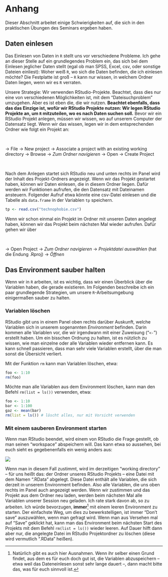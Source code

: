 
# Anhang

Dieser Abschnitt arbeitet einige Schwierigkeiten auf, die sich in den
praktischen Übungen des Seminars ergeben haben.

## Daten einlesen {#datenEinlesen}

Das Einlesen von Daten in `R` stellt uns vor verschiedene Probleme. Ich
gehe an dieser Stelle auf ein grundlegendes Problem ein, das sich bei
dem Einlesen jeglicher Daten stellt (egal ob man SPSS, Excel, csv, oder
sonstige Dateien einliest): Woher weiß `R`, wo sich die Daten befinden,
die ich einlesen möchte?  Die Festplatte ist groß -- `R` kann nur
wissen, in welchem Ordner Daten liegen, wenn wir es `R` verraten.

Unsere Strategie: Wir verwenden RStudio-Projekte. Beachtet, dass dies
nur eine von verschiedenen Möglichkeiten ist, mit dem "Dateisuchproblem"
umzugehen. Aber es ist eben die, die wir nutzen. **Beachtet ebenfalls,
dass das das Einzige ist, wofür wir RStudio Projekte nutzen: Wir legen
RStudio Projekte an, um `R` mitzuteilen, wo es nach Daten suchen soll.**
Bevor wir ein RStudio Projekt anlegen, müssen wir wissen, wo auf unserem
Computer der Datensatz liegt. Wenn wir das wissen, legen wir in dem
entsprechenden Ordner wie folgt ein Projekt an:

&nbsp;

$\to$ File
$\to$ New project
$\to$ Associate a project with an existing working directory
$\to$ Browse
$\to$ *Zum Ordner navigieren*
$\to$ Open
$\to$ Create Project

&nbsp;

Nach dem Anlegen startet sich RStudio neu und unten rechts im Panel wird
der Inhalt des Projekt-Ordners angezeigt. Wenn wir das Projekt gestartet
haben, können wir Daten einlesen, die in diesem Ordner liegen. Dafür
werden wir Funktionen aufrufen, die den Datensatz mit Dateinamen
ansteuern. Folgender Aufruf etwa könnte eine csv-Datei einlesen und die
Tabelle als `data.frame` in der Variablen `tp` speichern.

```R
tp <- read.csv("technophobie.csv")
```

Wenn wir schon einmal ein Projekt im Ordner mit unseren Daten angelegt
haben, können wir das Projekt beim nächsten Mal wieder aufrufen. Dafür
gehen wir über

&nbsp;

$\to$ Open Project
$\to$ *Zum Ordner navigieren*
$\to$ *Projektdatei auswählen* (hat die Endung .Rproj)
$\to$ *Öffnen*

## Das Environment sauber halten

Wenn wir in `R` arbeiten, ist es wichtig, dass wir einen Überblick über
die Variablen haben, die gerade existieren. Im Folgenden beschreibe ich
ein paar grundlegende Strategien, um unsere `R`-Arbeitsumgebung
einigermaßen sauber zu halten.

### Variablen löschen

RStudio gibt uns in einem Panel oben rechts darüber Auskunft, welche
Variablen sich in unserem sogenannten *Environment* befinden. Darin
kommen alle Variablen vor, die wir irgendwann mit einer Zuweisung
("`<-`") erstellt haben. Um ein bisschen Ordnung zu halten, ist es
nützlich zu wissen, wie man einzelne oder alle Variablen wieder
entfernen kann. Es kann schnell passieren, dass man sehr viele Variablen
erstellt, über die man sonst die Übersicht verliert.

Mit der Funktion `rm` kann man Variablen löschen, etwa:

```R
foo <- 1:10
rm(foo)
```

Möchte man alle Variablen aus dem Environment löschen, kann man den
Befehl `rm(list = ls())` verwenden, etwa:

```R
foo <- 1:10
bar <- 1:100
gaz <- mean(bar)
rm(list = ls()) # löscht alles, nur mit Vorsicht verwenden
```

### Mit einem sauberen Environment starten

Wenn man RStudio beendet, wird einem von RStudio die Frage gestellt, ob
man seinen "workspace" abspeichern will. Das kann etwa so aussehen, bei
euch sieht es gegebenenfalls ein wenig anders aus:

![](./images/SaveWorkspace.png)

Wenn man in diesem Fall zustimmt, wird im derzeitigen "working
directory" -- für uns heißt das: der Ordner unseres RStudio Projekts --
eine Datei mit dem Namen ".RData" abgelegt. Diese Datei enthält alle
Variablen, die sich derzeit in unserem Environment befinden. Also alle
Variablen, die uns oben rechts im Panel auch angezeigt werden. Wenn wir
zustimmen und das Projekt aus dem Ordner neu laden, werden beim nächsten
Mal alle Variablen unserer Session neu geladen. Ich rate stark davon ab,
so zu arbeiten. Ich würde bevorzugen, **immer**[^entscheidetselbst] mit
einem leeren Environment zu starten. Der einfachste Weg, um dies zu
bewerkstelligen, ist immer "Don't save" auszuwählen, wenn man gefragt
wird. Wenn man aus Versehen mal auf "Save" geklickt hat, kann man das
Environment beim nächsten Start des Projekts mit dem Befehl `rm(list =
ls())` wieder leeren. Auf Dauer hilft dann aber nur, die angelegte Datei
im RStudio Projektordner zu löschen (diese wird vermutlich ".RData"
heißen).

[^entscheidetselbst]: Natürlich gibt es auch hier Ausnahmen. Wenn ihr
selber einen Grund findet, aus dem es für euch doch gut ist, die
Variablen abzuspeichern -- etwa weil das Dateneinlesen sonst sehr lange
dauert --, dann macht bitte das, was für euch sinnvoll ist.
